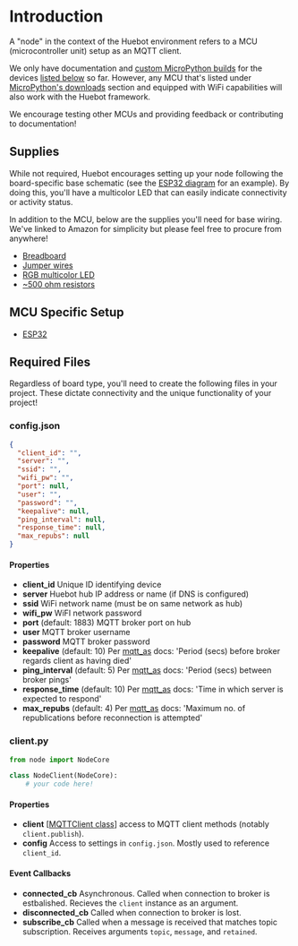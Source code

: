 # Introduction


A "node" in the context of the Huebot environment refers to a MCU (microcontroller unit) setup as an MQTT client. 

We only have documentation and [custom MicroPython builds](https://github.com/huebot-iot/node/releases/tag/0.1.1) for the devices [listed below](/node#getting-started) so far. However, any MCU that's listed under [MicroPython's downloads](https://micropython.org/download/) section and equipped with WiFi capabilities will also work with the Huebot framework. 

<Callout emoji="🙏">
    We encourage testing other MCUs and providing feedback or contributing to documentation!
</Callout>

## Supplies

While not required, Huebot encourages setting up your node following the board-specific base schematic (see the [ESP32 diagram](/node/esp32#base-schematic) for an example). By doing this, you'll have a multicolor LED that can easily indicate connectivity or activity status.

In addition to the MCU, below are the supplies you'll need for base wiring. We've linked to Amazon for simplicity but please feel free to procure from anywhere!

- [Breadboard](https://www.amazon.com/Pcs-MCIGICM-Points-Solderless-Breadboard/dp/B07PCJP9DY/ref=sr_1_4?crid=2198DX37ZIMM5&keywords=breadboard&qid=1685540187&sprefix=breadboard+%2Caps%2C193&sr=8-4)
- [Jumper wires](https://www.amazon.com/AUSTOR-Lengths-Assorted-Preformed-Breadboard/dp/B07CJYSL2T/ref=sr_1_4?keywords=breadboard+jumper+wires&qid=1685540223&sprefix=breadboard+jumpe%2Caps%2C149&sr=8-4)
- [RGB multicolor LED](https://www.amazon.com/Tricolor-Multicolor-Lighting-Electronics-Components/dp/B01C19ENFK/ref=sr_1_1_sspa?crid=1VRXY3B140ITQ&keywords=multicolor%2Bled&qid=1685539952&sprefix=multicolor%2Bled%2Caps%2C221&sr=8-1-spons&smid=A14FP9XIRL6C1F&spLa=ZW5jcnlwdGVkUXVhbGlmaWVyPUExVU5CTFdQRlhSQ0o3JmVuY3J5cHRlZElkPUEwODIxODEyMTFET1ZUREMwU1dCMSZlbmNyeXB0ZWRBZElkPUEwMTEyNzY4MVdCOVI0VjdUVE4wWiZ3aWRnZXROYW1lPXNwX2F0ZiZhY3Rpb249Y2xpY2tSZWRpcmVjdCZkb05vdExvZ0NsaWNrPXRydWU&th=1)
- [~500 ohm resistors](https://www.amazon.com/EDGELEC-Resistor-Tolerance-Multiple-Resistance/dp/B07QK8VRZX/ref=sxin_16_ac_d_bv?ac_md=0-0-QnVkZ2V0IFBpY2s%3D-ac_d_bv_bv_bv&content-id=amzn1.sym.8f2bf95d-b9c2-4e6d-96a9-5fdf77a1951d%3Aamzn1.sym.8f2bf95d-b9c2-4e6d-96a9-5fdf77a1951d&cv_ct_cx=500+ohm+resistor&keywords=500+ohm+resistor&pd_rd_i=B07QK8VRZX&pd_rd_r=92d5e2d7-de0b-4ca4-b96f-f3f1aa74d18c&pd_rd_w=Dk8KR&pd_rd_wg=8TvPz&pf_rd_p=8f2bf95d-b9c2-4e6d-96a9-5fdf77a1951d&pf_rd_r=VMBTMBHK42Y9FFC2GY7M&qid=1685540398&sbo=RZvfv%2F%2FHxDF%2BO5021pAnSA%3D%3D&sprefix=500ohm+res%2Caps%2C243&sr=1-1-270ce31b-afa8-499f-878b-3bb461a9a5a6)

## MCU Specific Setup

* [ESP32](/node/esp32)

## Required Files
Regardless of board type, you'll need to create the following files in your project. These dictate connectivity and the unique functionality of your project!

### config.json
```json filename="config.json"
{
  "client_id": "",
  "server": "",
  "ssid": "",
  "wifi_pw": "",
  "port": null,
  "user": "",
  "password": "",
  "keepalive": null,
  "ping_interval": null,
  "response_time": null,
  "max_repubs": null
}
```

#### Properties
- **client_id** Unique ID identifying device
- **server** Huebot hub IP address or name (if DNS is configured)
- **ssid** WiFi network name (must be on same network as hub)
- **wifi_pw** WiFI network password
- **port** (default: 1883) MQTT broker port on hub
- **user** MQTT broker username
- **password** MQTT broker password
- **keepalive** (default: 10) Per [mqtt_as](https://github.com/peterhinch/micropython-mqtt/blob/master/mqtt_as/README.md) docs: 'Period (secs) before broker regards client as having died'
- **ping_interval** (default: 5) Per [mqtt_as](https://github.com/peterhinch/micropython-mqtt/blob/master/mqtt_as/README.md) docs: 'Period (secs) between broker pings'
- **response_time** (default: 10) Per [mqtt_as](https://github.com/peterhinch/micropython-mqtt/blob/master/mqtt_as/README.md) docs: 'Time in which server is expected to respond'
- **max_repubs** (default: 4) Per [mqtt_as](https://github.com/peterhinch/micropython-mqtt/blob/master/mqtt_as/README.md) docs: 'Maximum no. of republications before reconnection is attempted'

### client.py
```py filename="client.py"
from node import NodeCore

class NodeClient(NodeCore):
    # your code here!
```

#### Properties

- **client** [[MQTTClient class](https://github.com/peterhinch/micropython-mqtt/blob/master/mqtt_as/README.md#3-mqttclient-class)] access to MQTT client methods (notably `client.publish`).
- **config** Access to settings in `config.json`. Mostly used to reference `client_id`.

#### Event Callbacks
- **connected_cb** Asynchronous. Called when connection to broker is estbalished. Recieves the `client` instance as an argument.
- **disconnected_cb** Called when connection to broker is lost.
- **subscribe_cb** Called when a message is received that matches topic subscription. Receives arguments `topic`, `message`, and `retained`.